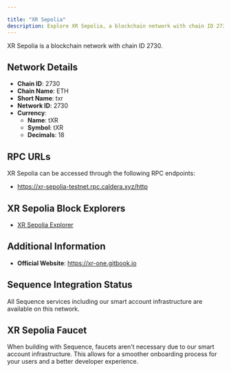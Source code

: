 ```yaml
---

title: "XR Sepolia"
description: Explore XR Sepolia, a blockchain network with chain ID 2730. Learn about its native currency, tXR, and how to interact with the network.
---
```




XR Sepolia is a blockchain network with chain ID 2730.

## Network Details

- **Chain ID**: 2730
- **Chain Name**: ETH
- **Short Name**: txr
- **Network ID**: 2730
- **Currency**: 
  - **Name**: tXR
  - **Symbol**: tXR
  - **Decimals**: 18

## RPC URLs

XR Sepolia can be accessed through the following RPC endpoints:

- https://xr-sepolia-testnet.rpc.caldera.xyz/http

## XR Sepolia Block Explorers

- [XR Sepolia Explorer](https://xr-sepolia-testnet.explorer.caldera.xyz)

## Additional Information

- **Official Website**: https://xr-one.gitbook.io

## Sequence Integration Status

All Sequence services including our smart account infrastructure are available on this network.

## XR Sepolia Faucet

When building with Sequence, faucets aren't necessary due to our smart account infrastructure. This allows for a smoother onboarding process for your users and a better developer experience.
